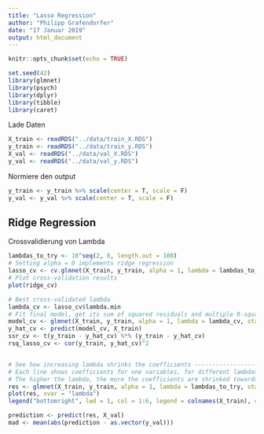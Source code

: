 ```yaml
---
title: "Lasso Regression"
author: "Philipp Grafendorfer"
date: "17 Januar 2019"
output: html_document
---
```


```r
knitr::opts_chunk$set(echo = TRUE)

set.seed(42)
library(glmnet)
library(psych)
library(dplyr)
library(tibble)
library(caret)
```

Lade Daten
```r
X_train <- readRDS("../data/train_X.RDS")
y_train <- readRDS("../data/train_y.RDS")
X_val <- readRDS("../data/val_X.RDS")
y_val <- readRDS("../data/val_y.RDS")
```

Normiere den output
```r
y_train <- y_train %>% scale(center = T, scale = F)
y_val <- y_val %>% scale(center = T, scale = F)
```

## Ridge Regression
Crossvalidierung von Lambda
```r
lambdas_to_try <- 10^seq(2, 8, length.out = 100)
# Setting alpha = 0 implements ridge regression
lasso_cv <- cv.glmnet(X_train, y_train, alpha = 1, lambda = lambdas_to_try, standardize = TRUE, nfolds = 10)
# Plot cross-validation results
plot(ridge_cv)
```

```r
# Best cross-validated lambda
lambda_cv <- lasso_cv$lambda.min
# Fit final model, get its sum of squared residuals and multiple R-squared
model_cv <- glmnet(X_train, y_train, alpha = 1, lambda = lambda_cv, standardize = TRUE)
y_hat_cv <- predict(model_cv, X_train)
ssr_cv <- t(y_train - y_hat_cv) %*% (y_train - y_hat_cv)
rsq_lasso_cv <- cor(y_train, y_hat_cv)^2


# See how increasing lambda shrinks the coefficients --------------------------
# Each line shows coefficients for one variables, for different lambdas.
# The higher the lambda, the more the coefficients are shrinked towards zero.
res <- glmnet(X_train, y_train, alpha = 1, lambda = lambdas_to_try, standardize = FALSE)
plot(res, xvar = "lambda")
legend("bottomright", lwd = 1, col = 1:6, legend = colnames(X_train), cex = .7)
```

```r
prediction <- predict(res, X_val)
mad <- mean(abs(prediction - as.vector(y_val)))
```





